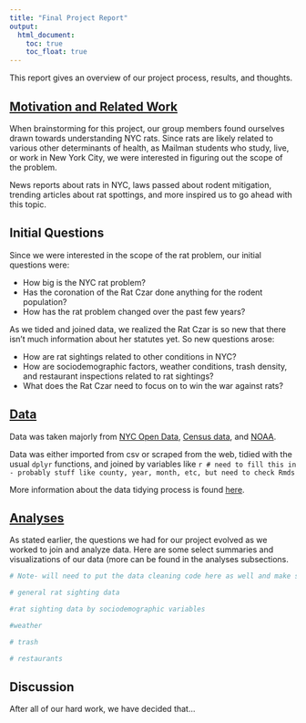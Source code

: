 ```yaml
---
title: "Final Project Report"
output: 
  html_document:
    toc: true
    toc_float: true
---
```

This report gives an overview of our project process, results, and thoughts.

## [Motivation and Related Work](intro.html)
When brainstorming for this project, our group members found ourselves drawn towards understanding NYC rats. Since rats are likely related to various other determinants of health, as Mailman students who study, live, or work in New York City, we were interested in figuring out the scope of the problem.

News reports about rats in NYC, laws passed about rodent mitigation, trending articles about rat spottings, and more inspired us to go ahead with this topic.

## Initial Questions
Since we were interested in the scope of the rat problem, our initial questions were:

* How big is the NYC rat problem?
* Has the coronation of the Rat Czar done anything for the rodent population?
* How has the rat problem changed over the past few years?

As we tided and joined data, we realized the Rat Czar is so new that there isn't much information about her statutes yet. So new questions arose:

* How are rat sightings related to other conditions in NYC?
* How are sociodemographic factors, weather conditions, trash density, and restaurant inspections related to rat sightings?
* What does the Rat Czar need to focus on to win the war against rats?

## [Data](data_sources.html)

Data was taken majorly from [NYC Open Data](https://opendata.cityofnewyork.us/), [Census data](https://www.census.gov/data.html), and [NOAA](https://www.ncei.noaa.gov/cdo-web/datasets).

Data was either imported from csv or scraped from the web, tidied with the usual `dplyr` functions, and joined by variables like `r # need to fill this in - probably stuff like county, year, month, etc, but need to check Rmds`

More information about the data tidying process is found [here](data-sources.html).

## [Analyses](visualization.html)
As stated earlier, the questions we had for our project evolved as we worked to join and analyze data. Here are some select summaries and visualizations of our data (more can be found in the analyses subsections.

```r
# Note- will need to put the data cleaning code here as well and make sure the file paths are all correct

# general rat sighting data

#rat sighting data by sociodemographic variables

#weather

# trash

# restaurants
```


## Discussion
After all of our hard work, we have decided that...
